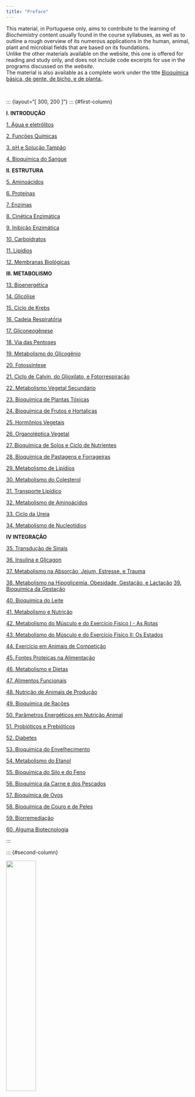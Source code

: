 ```yaml
---
title: "Preface"
---
```




| This material, in Portuguese only, aims to contribute to the learning of *Biochemistry* content usually found in the course syllabuses, as well as to outline a rough overview of its numerous applications in the human, animal, plant and microbial fields that are based on its foundations.

| Unlike the other materials available on the website, this one is offered for reading and study only, and does not include code excerpts for use in the programs discussed on the *website*.

| The material is also available as a complete work under the title [ Bioquímica básica, de gente, de bicho, e de planta.](https://www.researchgate.net/publication/388790659_Bioquimica_basica_de_gente_de_bicho_e_de_planta).
\


::: {layout="[ 300, 200 ]"}
::: {#first-column}

**I. INTRODUÇÃO**
\

[1. Água e eletrólitos](agua.html)

[2. Funções Químicas](funcoes.html)

[3. pH e Solução Tampão](pHpKa.html)

[4. Bioquímica do Sangue](sangue.html)
\

**II. ESTRUTURA**
\

[5. Aminoácidos](aminoacid.html)

[6. Proteínas](proteina.html)

[7. Enzimas](enzimas.html)

[8. Cinética Enzimática](cinetica.html)

[9. Inibição Enzimática](inibicao.html)

[10. Carboidratos](carboidratos.html)

[11. Lipídios](lipidios.html)

[12. Membranas Biológicas](membranas.html)
\

**III. METABOLISMO**
\

[13. Bioenergética](bioenergetica.html)

[14. Glicólise](glicolise.html)

[15. Ciclo de Krebs](krebs.html)

[16. Cadeia Respiratória](cadeiaresp.html)

[17. Gliconeogênese](gliconeog.html)

[18. Via das Pentoses](pentoses.html)

[19. Metabolismo do Glicogênio](glicogenio.html)

[20. Fotossíntese](fotossintese.html)

[21. Ciclo de Calvin, do Glioxilato, e Fotorrespiração](calvin.html)

[22. Metabolismo Vegetal Secundário](vegeta2o.html)

[23. Bioquímica de Plantas Tóxicas](toxicas.html)

[24. Bioquímica de Frutos e Hortaliças](frutos.html)

[25. Hormônios Vegetais](hormveg.html)

[26. Organoléptica Vegetal](organoleptica.html)

[27. Bioquímica de Solos e Ciclo de Nutrientes](solos.html)

[28. Bioquímica de Pastagens e Forrageiras](pastagens.html)

[29. Metabolismo de Lipídios](metablipid.html)

[30. Metabolismo do Colesterol](metabcol.html)

[31. Transporte Lipídico](transplipid.html)

[32. Metabolismo de Aminoácidos](metabaa.html)

[33. Ciclo da Ureia](ureia.html)

[34. Metabolismo de Nucleotídios](nucleotidios.html)
\

**IV INTEGRAÇÃO**
\

[35. Transdução de Sinais](transducao.html)

[36. Insulina e Glicagon](insulglicag.html)

[37. Metabolismo na Absorção, Jejum, Estresse, e Trauma](jejum.html)

[38. Metabolismo na Hipoglicemia, Obesidade, Gestação, e Lactação](hipoglic.html)
[39. Bioquímica da Gestação](gestacao.html)

[40. Bioquímica do Leite](leite.html)

[41. Metabolismo e Nutrição](nutric.html)

[42. Metabolismo do Músculo e do Exercício Físico I - As Rotas](exercicio1.html)

[43. Metabolismo do Músculo e do Exercício Físico II: Os Estados](exercicio2.html)

[44. Exercício em Animais de Competição](exercanimal.html)

[45. Fontes Proteicas na Alimentação](alimprot.html)

[46. Metabolismo e Dietas](dietas.html)

[47. Alimentos Funcionais](funcionais.html)

[48. Nutrição de Animais de Produção](nutrianimal.html)

[49. Bioquímica de Rações](racoes.html)

[50. Parâmetros Energéticos em Nutrição Animal](paramenerg.html)

[51. Probióticos e Prebióticos](probioticos.html)

[52. Diabetes](diabetes.html)

[53. Bioquímica do Envelhecimento](envelhec.html)

[54. Metabolismo do Etanol](alcool.html)

[55. Bioquímica do Silo e do Feno](silo.html)

[56. Bioquímica da Carne e dos Pescados](carnes.html)

[57. Bioquímica de Ovos](ovos.html)

[58. Bioquímica de Couro e de Peles](couro.html)

[59. Biorremediação](biorremed.html)

[60. Alguma Biotecnologia](biotecnol.html)



:::

::: {#second-column}

[![](biqTxt.png){width="40%" fig-align="right"}](https://www.researchgate.net/publication/388790659_Bioquimica_basica_de_gente_de_bicho_e_de_planta)


